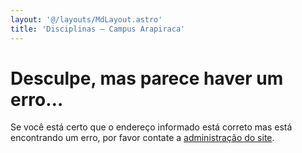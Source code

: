 ```yaml
---
layout: '@/layouts/MdLayout.astro'
title: 'Disciplinas — Campus Arapiraca'
---
```


Desculpe, mas parece haver um erro…
===================================



Se você está certo que o endereço informado está correto mas está encontrando um erro, por favor contate a 
[administração do site](https://arapiraca.ufal.br/contact-info).



